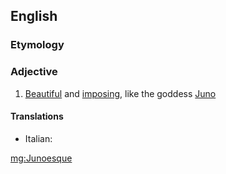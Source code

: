 ==English==

===Etymology===
{{suffix|Juno|esque|lang=en}}

===Adjective===
{{en-adj}}

# {{context|of a woman|lang=en}} [[beautiful|Beautiful]] and [[imposing]], like the goddess [[Juno]]

====Translations====
{{trans-top|beautiful and imposing}}
* Italian: {{t|it|giunonico}}
{{trans-mid}}
{{trans-bottom}}

[[mg:Junoesque]]